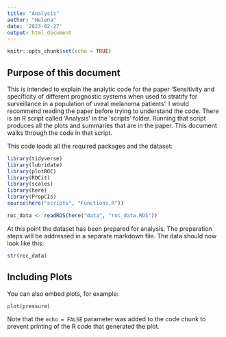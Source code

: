 ```yaml
---
title: "Analysis"
author: "Helena"
date: '2023-02-27'
output: html_document
---
```


```r
knitr::opts_chunk$set(echo = TRUE)
```

## Purpose of this document

This is intended to explain the analytic code for the paper 'Sensitivity and specificity of different prognostic systems when used to stratify for surveillance in a population of uveal melanoma patients'. I would recommend reading the paper before trying to understand the code. There is an R script called 'Analysis' in the 'scripts' folder. Running that script produces all the plots and summaries that are in the paper. This document walks through the code in that script.

This code loads all the required packages and the dataset:
```r
library(tidyverse)
library(lubridate)
library(plotROC)
library(ROCit)
library(scales)
library(here)
library(PropCIs)
source(here("scripts", "Functions.R"))

roc_data <- readRDS(here("data", "roc_data.RDS"))
```

At this point the dataset has been prepared for analysis. The preparation steps will be addressed in a separate markdown file. The data should now look like this:

```r
str(roc_data)
```


## Including Plots

You can also embed plots, for example:

```r
plot(pressure)
```

Note that the `echo = FALSE` parameter was added to the code chunk to prevent printing of the R code that generated the plot.
